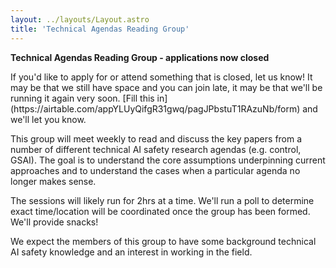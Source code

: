 ---
layout: ../layouts/Layout.astro
title: 'Technical Agendas Reading Group'
---

**Technical Agendas Reading Group - applications now closed**

<div class='calloutbox'>
If you'd like to apply for or attend something that is closed, let us know! It may be that we still have space and you can join late, it may be that we'll be running it again very soon. [Fill this in](https://airtable.com/appYLUyQifgR31gwq/pagJPbstuT1RAzuNb/form) and we'll let you know.

</div>

This group will meet weekly to read and discuss the key papers from a number of different technical AI safety research agendas (e.g. control, GSAI). The goal is to understand the core assumptions underpinning current approaches and to understand the cases when a particular agenda no longer makes sense.

The sessions will likely run for 2hrs at a time. We'll run a poll to determine exact time/location will be coordinated once the group has been formed. We'll provide snacks!


We expect the members of this group to have some background technical AI safety knowledge and an interest in working in the field.

